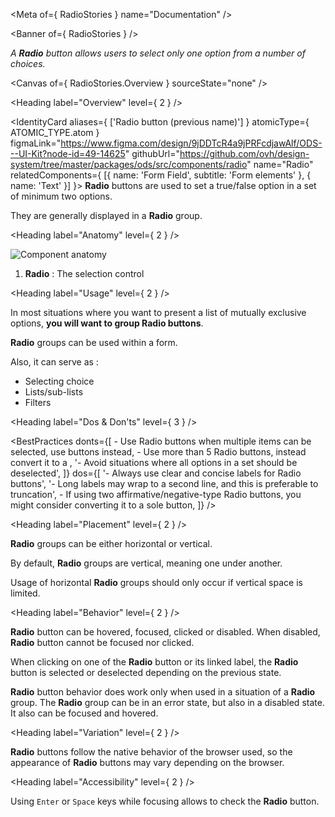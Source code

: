 
<Meta of={ RadioStories } name="Documentation" />

<Banner of={ RadioStories } />

_A **Radio** button allows users to select only one option from a number of choices._

<Canvas of={ RadioStories.Overview } sourceState="none" />

<Heading label="Overview" level={ 2 } />

<IdentityCard aliases={ ['Radio button (previous name)'] }
              atomicType={ ATOMIC_TYPE.atom }
              figmaLink="https://www.figma.com/design/9jDDTcR4a9jPRFcdjawAlf/ODS---UI-Kit?node-id=49-14625"
              githubUrl="https://github.com/ovh/design-system/tree/master/packages/ods/src/components/radio"
              name="Radio"
              relatedComponents={ [{ name: 'Form Field', subtitle: 'Form elements' }, { name: 'Text' }] }>
  **Radio** buttons are used to set a true/false option in a set of minimum two options.

  They are generally displayed in a **Radio** group.
</IdentityCard>

<Heading label="Anatomy" level={ 2 } />

![Component anatomy](components/radio/anatomy.png "Component anatomy")

1. **Radio** : The selection control

<Heading label="Usage" level={ 2 } />

In most situations where you want to present a list of mutually exclusive options, **you will want to group Radio buttons**.

**Radio** groups can be used within a form.

Also, it can serve as :
- Selecting choice
- Lists/sub-lists
- Filters

<Heading label="Dos & Don'ts" level={ 3 } />

<BestPractices
  donts={[
    <span>- Use Radio buttons when multiple items can be selected, use <StorybookLink kind="ODS Components/Form elements/Checkbox" label="Checkbox" story="Documentation" /> buttons instead</span>,
    <span>- Use more than 5 Radio buttons, instead convert it to a <StorybookLink kind="ODS Components/Form elements/Select" label="Select" story="Documentation" /></span>,
    '- Avoid situations where all options in a set should be deselected',
  ]}
  dos={[
    '- Always use clear and concise labels for Radio buttons',
    '- Long labels may wrap to a second line, and this is preferable to truncation',
    <span>- If using two affirmative/negative-type Radio buttons, you might consider converting it to a sole <StorybookLink kind="ODS Components/Form elements/Checkbox" label="Checkbox" story="Documentation" /> button</span>,
  ]}
/>

<Heading label="Placement" level={ 2 } />

**Radio** groups can be either horizontal or vertical.

By default, **Radio** groups are vertical, meaning one under another.

Usage of horizontal **Radio** groups should only occur if vertical space is limited.

<Heading label="Behavior" level={ 2 } />

**Radio** button can be hovered, focused, clicked or disabled. When disabled, **Radio** button cannot be focused nor clicked.

When clicking on one of the **Radio** button or its linked label, the **Radio** button is selected or deselected depending on the previous state.

**Radio** button behavior does work only when used in a situation of a **Radio** group.
The **Radio** group can be in an error state, but also in a disabled state. It also can be focused and hovered.

<Heading label="Variation" level={ 2 } />

**Radio** buttons follow the native behavior of the browser used, so the appearance of **Radio** buttons may vary depending on the browser.

<Heading label="Accessibility" level={ 2 } />

Using `Enter` or `Space` keys while focusing allows to check the **Radio** button.
